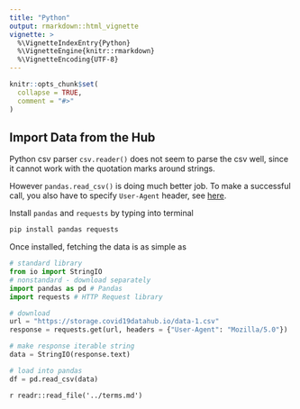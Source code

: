 ```yaml
---
title: "Python"
output: rmarkdown::html_vignette
vignette: >
  %\VignetteIndexEntry{Python}
  %\VignetteEngine{knitr::rmarkdown}
  %\VignetteEncoding{UTF-8}
---
```


```r
knitr::opts_chunk$set(
  collapse = TRUE,
  comment = "#>"
)
```

## Import Data from the Hub

Python csv parser `csv.reader()` does not seem to parse the csv well,
since it cannot work with the quotation marks around strings.

However `pandas.read_csv()` is doing much better job. To make a successful
call, you also have to specify `User-Agent` header, see [here](https://datascience.stackexchange.com/questions/49751/read-csv-file-directly-from-url-how-to-fix-a-403-forbidden-error).

Install `pandas` and `requests` by typing into terminal

```bash
pip install pandas requests
```

Once installed, fetching the data is as simple as

```python
# standard library
from io import StringIO
# nonstandard - download separately
import pandas as pd # Pandas
import requests # HTTP Request library

# download
url = "https://storage.covid19datahub.io/data-1.csv"
response = requests.get(url, headers = {"User-Agent": "Mozilla/5.0"})

# make response iterable string
data = StringIO(response.text)

# load into pandas
df = pd.read_csv(data)
```

`r readr::read_file('../terms.md')`
